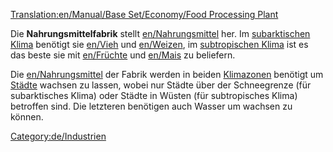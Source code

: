 [[Translation:en/Manual/Base Set/Economy/Food Processing Plant]]

{{en/Industrie|Image=[[File:en/Foodprocplant.png]]
|name=Nahrungsmittelfabrik
|climates=[[en/Klima#Subtropisch|Subtropisch]], [[en/Klima#Subarktisch|Subarktisch]].
|accepts=[[en/Vieh]], [[en/Weizen]] (nur Subarktisch). [[en/Früchte]], [[en/Mais]] (nur Subtropisch)
|produces=[[en/Nahrungsmittel]]
}}

Die '''Nahrungsmittelfabrik''' stellt [[en/Nahrungsmittel]] her. Im [[en/Klima#Subarktisch|subarktischen Klima]] benötigt sie [[en/Vieh]] und [[en/Weizen]], im [[en/Klima#Subtropisch|subtropischen Klima]] ist es das beste sie mit [[en/Früchte]] und [[en/Mais]] zu beliefern.



Die [[en/Nahrungsmittel]] der Fabrik werden in beiden [[en/Klima|Klimazonen]] benötigt um [[de/Manual/Stadt|Städte]] wachsen zu lassen, wobei nur Städte über der Schneegrenze (für subarktisches Klima) oder Städte in Wüsten (für subtropisches Klima) betroffen sind. Die letzteren benötigen auch Wasser um wachsen zu können.

<!--{{Navbox Industrien}}-->


<!--[[Category:Sub-Tropical Industries]][[Category:Sub-Arctic Industries]]-->
[[Category:de/Industrien]]